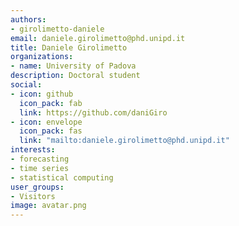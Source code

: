 ```yaml
---
authors:
- girolimetto-daniele
email: daniele.girolimetto@phd.unipd.it
title: Daniele Girolimetto
organizations:
- name: University of Padova
description: Doctoral student
social:
- icon: github
  icon_pack: fab
  link: https://github.com/daniGiro
- icon: envelope
  icon_pack: fas
  link: "mailto:daniele.girolimetto@phd.unipd.it"
interests:
- forecasting
- time series
- statistical computing
user_groups:
- Visitors
image: avatar.png
---
```

